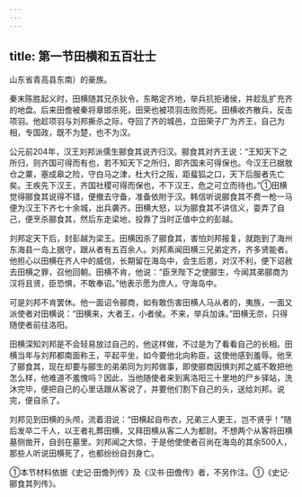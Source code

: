 ```yaml
---
---
---
```

title: 第一节田横和五百壮士
---



山东省青高县东南）的豪族。

秦末陈胜起义时，田横随其兄杀狄令，东略定齐地，举兵抗拒诸侯，并趁乱扩充齐的地盘。后来田儋被秦将章邯杀死，田荣也被项羽击败而死。田横收齐散兵，反击项羽。他趁项羽与刘邦撕杀之际，夺回了齐的城邑，立田荣子广为齐王，自己为相，专国政，既不为楚，也不为汉。

公元前204年，汉王刘邦派儒生郦食其说齐归汉。郦食其对齐王说：“王知天下之所归，则齐国可得而有也，若不知天下之所归，即齐国未可得保也。今汉王已据敖仓之粟，塞成皋之险，守白马之津，杜大行之阪，距蜚狐之口，天下后服者先亡矣。王疾先下汉王，齐国社稷可得而保也，不下汉王，危之可立而待也。”①田横觉得郦食其说得不错，便撤去守备，准备依附于汉。韩信听说郦食其不费一枪一马便为汉王下齐七十余城，出兵袭齐。田横大怒，以为郦食其不讲信义，耍弄了自己，便烹杀郦食其，然后东走梁地，投靠了当时正值中立的彭越。

刘邦定天下后，封彭越为梁王。田横因杀了郦食其，害怕刘邦报复，就跑到了海州东海县一岛上据守，跟从者有五百余人。刘邦素闻田横三兄弟定齐，齐多贤能者。他担心以田横在齐人中的威信，长期留在海岛中，会生后患，对汉不利，便下诏赦去田横之罪，召他回朝。田横不肯，他说：“臣烹陛下之使郦生，今闻其弟郦商为汉将且贤，臣恐惧，不敢奉诏。”他表示愿为庶人，守海岛中。

可是刘邦不肯罢休。他一面诏令郦商，如有敢伤害田横人马从者的，夷族，一面又派使者对田横说：“田横来，大者王，小者侯。不来，举兵加诛。”田横无奈，只得随使者前往洛阳。

田横深知刘邦是不会轻易放过自己的，他这样做，不过是为了看看自己的长相。田横当年与刘邦都南面称王，平起平坐，如今要他北向称臣，这使他感到羞辱。他烹了郦食其，现在却要与郦生的弟弟同为刘邦做事，即使郦商因惧刘邦之威不敢把他怎么样，他难道不羞愧吗？因此，当他随使者来到离洛阳三十里地的尸乡驿站，洗沐完毕，便把自己的心里话跟从客说了，并要他们割下自己的头，送给刘邦。说完，便自杀了。

刘邦见到田横的头颅，流着泪说：“田横起自布衣，兄弟三人更王，岂不贤乎！”随后发卒二千人，以王者礼葬田横，又拜田横从客二人为都尉。不想两个从客将田横墓侧凿开，自刭在墓里。刘邦闻之大惊，于是他使使者召尚在海岛的其余500人，那些人听说田横死了，也都纷纷自刭身亡。

①本节材料依据《史记·田儋列传》及《汉书·田儋传》者，不另作注。①《史记·郦食其列传》。